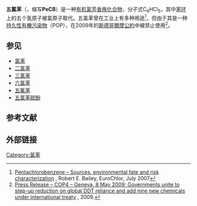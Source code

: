 {{chembox
| Verifiedfields = changed
| Watchedfields = changed
| verifiedrevid = 387918414
| ImageFile =Pentachlorobenzene.svg
| ImageSize =150px
| IUPACName =1,2,3,4,5-Pentachlorobenzene
| OtherNames =PeCB
|Section1={{Chembox Identifiers
| CASNo_Ref = {{cascite|correct|CAS}}
| CASNo = 608-93-5
| UNII_Ref = {{fdacite|correct|FDA}}
| UNII = D62GWO6832
| PubChem = 11855
| ChEBI_Ref = {{ebicite|changed|EBI}} 
| ChEBI = 47136
| ChEMBL_Ref = {{ebicite|changed|EBI}}
| ChEMBL = 44628
| SMILES = c1c(Cl)c(Cl)c(Cl)c(Cl)c1Cl
| ChemSpiderID_Ref = {{chemspidercite|changed|chemspider}}
| ChemSpiderID = 21106570
| InChI = 1/C6HCl5/c7-2-1-3(8)5(10)6(11)4(2)9/h1H
| InChIKey = CEOCDNVZRAIOQZ-UHFFFAOYAV
| StdInChI_Ref = {{stdinchicite|changed|chemspider}}
| StdInChI = 1S/C6HCl5/c7-2-1-3(8)5(10)6(11)4(2)9/h1H
| StdInChIKey_Ref = {{stdinchicite|changed|chemspider}}
| StdInChIKey = CEOCDNVZRAIOQZ-UHFFFAOYSA-N
| EINECS = 602-074-00-5 
| RTECS = DA6640000
  }}
|Section2={{Chembox Properties
| C=6 | H=1 | Cl=5
| Appearance =White or colorless crystals
| Density =1.8 g/cm<sup>3</sup><ref name=inchem>[http://www.inchem.org/documents/icsc/icsc/eics0531.htm Pentachlorobenzene Safety Card] {{Wayback|url=http://www.inchem.org/documents/icsc/icsc/eics0531.htm |date=20200806105640 }}, [[International_Programme_on_Chemical_Safety|International Programme on Chemical Safety]]</ref>
| MeltingPtC = 86
| MeltingPt_ref = <ref name=inchem/>
| BoilingPtC = 275 - 277
| BoilingPt_ref = <ref name=inchem/>
| Solubility =0.68 mg/L<ref name=Shen>{{cite journal | title = Compilation, evaluation, and selection of physical-chemical property data for organochlorine pesticides | journal = J. Chem. Eng. Data | volume = 50 | issue = 3 | pages = 742–768 | author = Shen, L., Wania, F., Lei, Y. D., Teixeira, C., Muir, D. C. G., Bidleman, T. F. | year = 2005 | doi = 10.1021/je049693f}}</ref>
  }}
|Section3={{Chembox Hazards
| MainHazards =
| FlashPt =
| AutoignitionPt = 
| LD50 = rat: 1080 mg/kg<ref name=epa>[http://www.epa.gov/waste/hazard/wastemin/minimize/factshts/pentchlb.pdf Pentachlorobenzene Fact Sheet], [[U.S._Environmental_Protection_Agency|U.S. Environmental Protection Agency]]</ref><br>mouse: 1175 mg/kg<ref name=epa/>
| RPhrases = {{R11}} {{R22}} {{R50/53}}
| SPhrases = {{S2}} {{S41}} {{S46}} {{S50}} {{S60}} {{S61}}
  }}
}}
'''五氯苯'''（{{lang-en|Pentachlorobenzene}}，缩写'''PeCB'''）是一种[[有机氯化合物|有机氯]][[芳香族化合物|芳香族]][[化合物|化合物]]，分子式C<sub>6</sub>HCl<sub>5</sub>，其中[[苯环|苯环]]上的五个氢原子被氯原子取代。五氯苯曾在工业上有多种用途<ref name=eurochlor>[http://www.eurochlor.org/upload/documents/document260.pdf Pentachlorobenzene – Sources, environmental fate and risk characterization] {{Wayback|url=http://www.eurochlor.org/upload/documents/document260.pdf |date=20081227082427 }}, Robert E. Bailey, EuroChlor, July 2007</ref>，但由于其是一种[[持久性有機污染物|持久性有機污染物]]（POP），在2009年的[[斯德哥爾摩公約|斯德哥爾摩公約]]中被禁止使用<ref name="COP4, 2009 Press release">[http://chm.pops.int/Convention/Pressrelease/COP4Geneva8May2009/tabid/542/ Press Release – COP4 – Geneva, 8 May 2009: Governments unite to step-up reduction on global DDT reliance and add nine new chemicals under international treaty] {{Wayback|url=http://chm.pops.int/Convention/Pressrelease/COP4Geneva8May2009/tabid/542/ |date=20220508103741 }}, 2009.</ref>。
== 参见 ==
* [[氯苯|氯苯]]
* [[二氯苯|二氯苯]]
* [[三氯苯|三氯苯]]
* [[六氯苯|六氯苯]]
* [[五氟苯|五氟苯]]
* [[五氯苯硫酚|五氯苯硫酚]]
== 参考文献 ==
{{reflist}}
==外部链接==

[[Category:氯苯|Category:氯苯]]